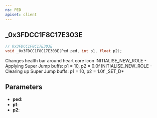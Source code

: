 ```yaml
---
ns: PED
apiset: client
---
```

## _0x3FDCC1F8C17E303E

```c
// 0x3FDCC1F8C17E303E
void _0x3FDCC1F8C17E303E(Ped ped, int p1, float p2);
```

Changes health bar around heart core icon
INITIALISE_NEW_ROLE - Applying Super Jump buffs: p1 = 10, p2 = 0.0f
INITIALISE_NEW_ROLE - Clearing up Super Jump buffs: p1 = 10, p2 = 1.0f
_SET_D*

## Parameters
* **ped**:
* **p1**:
* **p2**: